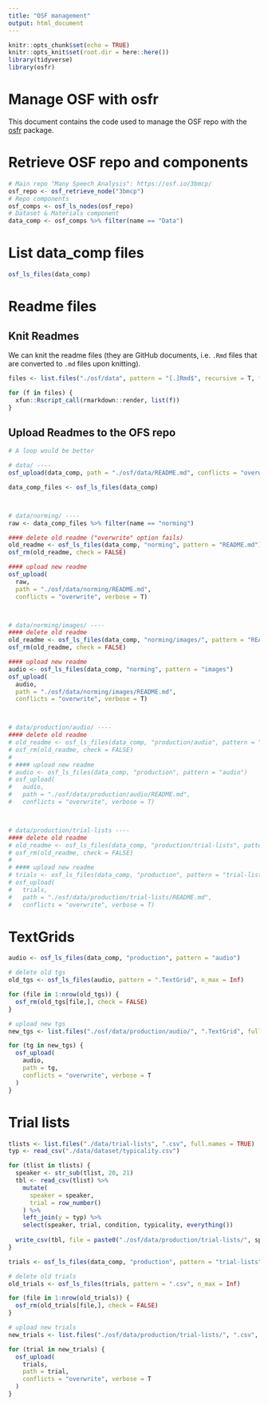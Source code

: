 ```yaml
---
title: "OSF management"
output: html_document
---
```


```r
knitr::opts_chunk$set(echo = TRUE)
knitr::opts_knit$set(root.dir = here::here())
library(tidyverse)
library(osfr)
```

# Manage OSF with osfr

This document contains the code used to manage the OSF repo with the [osfr](https://docs.ropensci.org/osfr/) package.

# Retrieve OSF repo and components

```r
# Main repo "Many Speech Analysis": https://osf.io/3bmcp/
osf_repo <- osf_retrieve_node("3bmcp")
# Repo components
osf_comps <- osf_ls_nodes(osf_repo)
# Dataset & Materials component
data_comp <- osf_comps %>% filter(name == "Data")
```

# List data_comp files

```r
osf_ls_files(data_comp)
```

# Readme files

## Knit Readmes

We can knit the readme files (they are GitHub documents, i.e. `.Rmd` files that are converted to `.md` files upon knitting).

```r
files <- list.files("./osf/data", pattern = "[.]Rmd$", recursive = T, full.names = T)

for (f in files) {
  xfun::Rscript_call(rmarkdown::render, list(f))
}
```

## Upload Readmes to the OFS repo

```r
# A loop would be better

# data/ ----
osf_upload(data_comp, path = "./osf/data/README.md", conflicts = "overwrite", verbose = T)

data_comp_files <- osf_ls_files(data_comp)



# data/norming/ ----
raw <- data_comp_files %>% filter(name == "norming")

#### delete old readme ("overwrite" option fails)
old_readme <- osf_ls_files(data_comp, "norming", pattern = "README.md")
osf_rm(old_readme, check = FALSE)

#### upload new readme
osf_upload(
  raw,
  path = "./osf/data/norming/README.md",
  conflicts = "overwrite", verbose = T)



# data/norming/images/ ----
#### delete old readme
old_readme <- osf_ls_files(data_comp, "norming/images/", pattern = "README.md")
osf_rm(old_readme, check = FALSE)

#### upload new readme
audio <- osf_ls_files(data_comp, "norming", pattern = "images")
osf_upload(
  audio,
  path = "./osf/data/norming/images/README.md",
  conflicts = "overwrite", verbose = T)



# data/production/audio/ ----
#### delete old readme
# old_readme <- osf_ls_files(data_comp, "production/audio", pattern = "README.md")
# osf_rm(old_readme, check = FALSE)
# 
# #### upload new readme
# audio <- osf_ls_files(data_comp, "production", pattern = "audio")
# osf_upload(
#   audio,
#   path = "./osf/data/production/audio/README.md",
#   conflicts = "overwrite", verbose = T)



# data/production/trial-lists ----
#### delete old readme
# old_readme <- osf_ls_files(data_comp, "production/trial-lists", pattern = "README.md")
# osf_rm(old_readme, check = FALSE)
# 
# #### upload new readme
# trials <- osf_ls_files(data_comp, "production", pattern = "trial-lists")
# osf_upload(
#   trials,
#   path = "./osf/data/production/trial-lists/README.md",
#   conflicts = "overwrite", verbose = T)
```

# TextGrids

```r
audio <- osf_ls_files(data_comp, "production", pattern = "audio")

# delete old tgs
old_tgs <- osf_ls_files(audio, pattern = ".TextGrid", n_max = Inf)

for (file in 1:nrow(old_tgs)) {
  osf_rm(old_tgs[file,], check = FALSE)
}

# upload new tgs
new_tgs <- list.files("./osf/data/production/audio/", ".TextGrid", full.names = TRUE)

for (tg in new_tgs) {
  osf_upload(
    audio,
    path = tg,
    conflicts = "overwrite", verbose = T
  )
}
```

# Trial lists

```r
tlists <- list.files("./data/trial-lists", ".csv", full.names = TRUE)
typ <- read_csv("./data/dataset/typicality.csv")

for (tlist in tlists) {
  speaker <- str_sub(tlist, 20, 21)
  tbl <- read_csv(tlist) %>%
    mutate(
      speaker = speaker,
      trial = row_number()
    ) %>%
    left_join(y = typ) %>%
    select(speaker, trial, condition, typicality, everything())
  
  write_csv(tbl, file = paste0("./osf/data/production/trial-lists/", speaker, ".csv"))
}
```

```r
trials <- osf_ls_files(data_comp, "production", pattern = "trial-lists")

# delete old trials
old_trials <- osf_ls_files(trials, pattern = ".csv", n_max = Inf)

for (file in 1:nrow(old_trials)) {
  osf_rm(old_trials[file,], check = FALSE)
}

# upload new trials
new_trials <- list.files("./osf/data/production/trial-lists/", ".csv", full.names = TRUE)

for (trial in new_trials) {
  osf_upload(
    trials,
    path = trial,
    conflicts = "overwrite", verbose = T
  )
}
```

